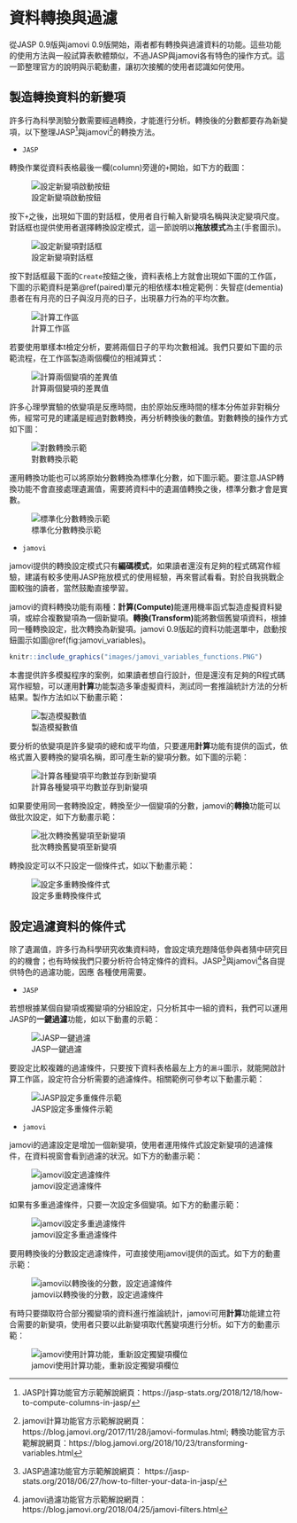 # 資料轉換與過濾 {#data-manipulating}

從JASP 0.9版與jamovi 0.9版開始，兩者都有轉換與過濾資料的功能。這些功能的使用方法與一般試算表軟體類似，不過JASP與jamovi各有特色的操作方式。這一節整理官方的說明與示範動畫，讓初次接觸的使用者認識如何使用。

## 製造轉換資料的新變項 {#app-part6}

許多行為科學測驗分數需要經過轉換，才能進行分析。轉換後的分數都要存為新變項，以下整理JASP[^12]與jamovi[^13]的轉換方法。

[^12]: JASP計算功能官方示範解說網頁：https://jasp-stats.org/2018/12/18/how-to-compute-columns-in-jasp/

[^13]: jamovi計算功能官方示範解說網頁：https://blog.jamovi.org/2017/11/28/jamovi-formulas.html; 轉換功能官方示範解說網頁：https://blog.jamovi.org/2018/10/23/transforming-variables.html


- `JASP`

轉換作業從資料表格最後一欄(column)旁邊的`+`開始，如下方的截圖：

![設定新變項啟動按鈕](https://jasp-stats.org/wp-content/uploads/2018/10/091_blog.png)

按下`+`之後，出現如下圖的對話框，使用者自行輸入新變項名稱與決定變項尺度。對話框也提供使用者選擇轉換設定模式，這一節說明以**拖放模式**為主(手套圖示)。

![設定新變項對話框](https://jasp-stats.org/wp-content/uploads/2018/12/screenshot_computecols_2.png)

按下對話框最下面的`Create`按鈕之後，資料表格上方就會出現如下圖的工作區，下圖的示範資料是第\@ref(paired)單元的相依樣本t檢定範例：失智症(dementia)患者在有月亮的日子與沒月亮的日子，出現暴力行為的平均次數。

![計算工作區](https://jasp-stats.org/wp-content/uploads/2018/12/screenshot_computecols_3.png)

若要使用單樣本t檢定分析，要將兩個日子的平均次數相減。我們只要如下圖的示範流程，在工作區製造兩個欄位的相減算式：

![計算兩個變項的差異值](https://jasp-stats.org/wp-content/uploads/2018/12/comp_col_1.gif)

許多心理學實驗的依變項是反應時間，由於原始反應時間的樣本分佈並非對稱分佈，經常可見的建議是經過對數轉換，再分析轉換後的數值。對數轉換的操作方式如下圖：

![對數轉換示範](https://jasp-stats.org/wp-content/uploads/2018/12/comp_cols_log.gif)

運用轉換功能也可以將原始分數轉換為標準化分數，如下圖示範。要注意JASP轉換功能不會直接處理遺漏值，需要將資料中的遺漏值轉換之後，標準分數才會是實數。

![標準化分數轉換示範](https://jasp-stats.org/wp-content/uploads/2018/12/comp_col_4.gif)

- `jamovi`

jamovi提供的轉換設定模式只有**編碼模式**，如果讀者還沒有足夠的程式碼寫作經驗，建議有較多使用JASP拖放模式的使用經驗，再來嘗試看看。對於自我挑戰企圖較強的讀者，當然鼓勵直接學習。

jamovi的資料轉換功能有兩種：**計算(Compute)**能運用機率函式製造虛擬資料變項，或綜合複數變項為一個新變項。**轉換(Transform)**能將數個舊變項資料，根據同一種轉換設定，批次轉換為新變項。jamovi 0.9版起的資料功能選單中，啟動按鈕圖示如圖\@ref(fig:jamovi_variables)。

```r
knitr::include_graphics("images/jamovi_variables_functions.PNG")
```

本書提供許多模擬程序的案例，如果讀者想自行設計，但是還沒有足夠的R程式碼寫作經驗，可以運用**計算**功能製造多筆虛擬資料，測試同一套推論統計方法的分析結果。製作方法如以下動畫示範：

![製造模擬數值](https://blog.jamovi.org/assets/images/computedVar.gif)

要分析的依變項是許多變項的總和或平均值，只要運用**計算**功能有提供的函式，依格式置入要轉換的變項名稱，即可產生新的變項分數。如下圖的示範：

![計算各種變項平均數並存到新變項](https://blog.jamovi.org/assets/images/setup-mean-score.png)

如果要使用同一套轉換設定，轉換至少一個變項的分數，jamovi的**轉換**功能可以做批次設定，如下方動畫示範：

![批次轉換舊變項至新變項](https://blog.jamovi.org/assets/images/transform_overall.gif)

轉換設定可以不只設定一個條件式，如以下動畫示範：

![設定多重轉換條件式](https://blog.jamovi.org/assets/images/transform2.gif)


## 設定過濾資料的條件式 {#app-part7}

除了遺漏值，許多行為科學研究收集資料時，會設定填充題降低參與者猜中研究目的的機會；也有時候我們只要分析符合特定條件的資料。JASP[^14]與jamovi[^15]各自提供特色的過濾功能，因應 各種使用需要。

[^14]: JASP過濾功能官方示範解說網頁： https://jasp-stats.org/2018/06/27/how-to-filter-your-data-in-jasp/
[^15]: jamovi過濾功能官方示範解說網頁： https://blog.jamovi.org/2018/04/25/jamovi-filters.html

- `JASP`

若想根據某個自變項或獨變項的分組設定，只分析其中一組的資料，我們可以運用JASP的**一鍵過濾**功能，如以下動畫的示範：

![JASP一鍵過濾](https://jasp-stats.org/wp-content/uploads/2018/06/01_click_filter.gif)

要設定比較複雜的過濾條件，只要按下資料表格最左上方的`漏斗`圖示，就能開啟計算工作區，設定符合分析需要的過濾條件。相關範例可參考以下動畫示範：

![JASP設定多重條件示範](https://jasp-stats.org/wp-content/uploads/2018/06/02_drag_cat.gif)

- `jamovi`

jamovi的過濾設定是增加一個新變項，使用者運用條件式設定新變項的過濾條件，在資料視窗會看到過濾的狀況。如下方的動畫示範：

![jamovi設定過濾條件](https://blog.jamovi.org/assets/images/filter1.png)

如果有多重過濾條件，只要一次設定多個變項。如下方的動畫示範：

![jamovi設定多重過濾條件](https://blog.jamovi.org/assets/images/filter2.png)

要用轉換後的分數設定過濾條件，可直接使用jamovi提供的函式。如下方的動畫示範：

![jamovi以轉換後的分數，設定過濾條件](https://blog.jamovi.org/assets/images/filter3.png)

有時只要擷取符合部分獨變項的資料進行推論統計，jamovi可用**計算**功能建立符合需要的新變項，使用者只要以此新變項取代舊變項進行分析。如下方的動畫示範：

![jamovi使用計算功能，重新設定獨變項欄位](https://blog.jamovi.org/assets/images/filter4.png)